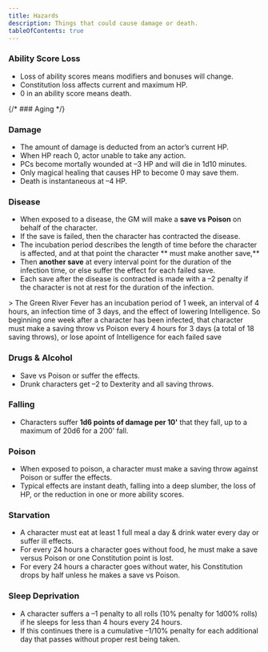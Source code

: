 ```yaml
---
title: Hazards
description: Things that could cause damage or death.
tableOfContents: true
---
```



<AbbreviationsAside />

### Ability Score Loss

- Loss of ability scores means modifiers and bonuses will change.
- Constitution loss affects current and maximum HP.
- 0 in an ability score means death.

{/* ### Aging */}

### Damage

- The amount of damage is deducted from an actor’s current HP.
- When HP reach 0, actor unable to take any action.
- PCs become mortally wounded at –3 HP and will die in 1d10 minutes.
- Only magical healing that causes HP to become 0 may save them.
- Death is instantaneous at –4 HP.

### Disease

- When exposed to a disease, the GM will make a **save vs Poison** on behalf of the character.
- If the save is failed, then the character has contracted the disease.
- The incubation period describes the length of time before the character is affected, and at that point the character
  ** must make another save,**
- Then **another save** at every interval point for the duration of the infection time, or else suffer the effect for
  each failed save.
- Each save after the disease is contracted is made with a –2 penalty if the character is not at rest for the duration
  of the infection.

<Aside type="caution" title="Example">
  > The Green River Fever has an incubation period of 1 week, an interval of 4 hours, an infection time of 3 days, and
  the effect of lowering Intelligence. So beginning one week after a character has been infected, that character must
  make a saving throw vs Poison every 4 hours for 3 days (a total of 18 saving throws), or lose apoint of Intelligence
  for each failed save
</Aside>

### Drugs & Alcohol

- Save vs Poison or suffer the effects.
- Drunk characters get –2 to Dexterity and all saving throws.

### Falling

- Characters suffer **1d6 points of damage per 10'** that they fall, up to a maximum of 20d6 for a 200' fall.

### Poison

- When exposed to poison, a character must make a saving throw against Poison or suffer the effects.
- Typical effects are instant death, falling into a deep slumber, the loss of HP, or the reduction in one or more
  ability scores.

### Starvation

- A character must eat at least 1 full meal a day & drink water every day or suffer ill effects.
- For every 24 hours a character goes without food, he must make a save versus Poison or one Constitution point is lost.
- For every 24 hours a character goes without water, his Constitution drops by half unless he makes a save vs Poison.

### Sleep Deprivation

- A character suffers a –1 penalty to all rolls (10% penalty for 1d00% rolls) if he sleeps for less than 4 hours every
  24 hours.
- If this continues there is a cumulative –1/10% penalty for each additional day that passes without proper rest being
  taken.
